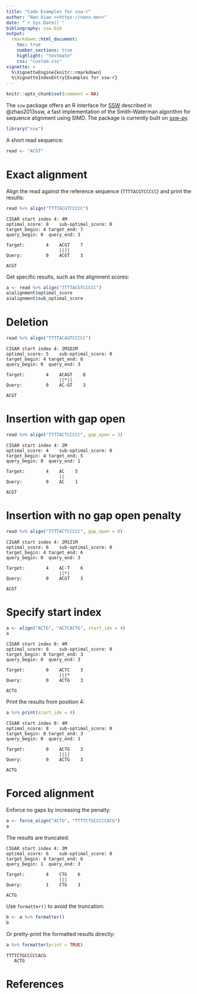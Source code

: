 ```yaml
---
title: "Code Examples for ssw-r"
author: "Nan Xiao <<https://nanx.me>>"
date: "`r Sys.Date()`"
bibliography: ssw.bib
output:
  rmarkdown::html_document:
    toc: true
    number_sections: true
    highlight: "textmate"
    css: "custom.css"
vignette: >
  %\VignetteEngine{knitr::rmarkdown}
  %\VignetteIndexEntry{Examples for ssw-r}
---
```


```r
knitr::opts_chunk$set(comment = NA)
```

The `ssw` package offers an R interface for [SSW](https://github.com/mengyao/Complete-Striped-Smith-Waterman-Library) described in @zhao2013ssw, a fast implementation of the Smith-Waterman algorithm for sequence alignment using SIMD. The package is currently built on [ssw-py](https://github.com/Wyss/ssw-py).

```r
library("ssw")
```

A short read sequence:

```r
read <- "ACGT"
```

# Exact alignment

Align the read against the reference sequence (`TTTTACGTCCCCC`) and print the results:

```r
read %>% align("TTTTACGTCCCCC")
```

```
CIGAR start index 4: 4M
optimal_score: 8	sub-optimal_score: 0	
target_begin: 4	target_end: 7	
query_begin: 0	query_end: 3

Target:        4    ACGT    7
                    ||||
Query:         0    ACGT    3

ACGT
```

Get specific results, such as the alignment scores:

```r
a <- read %>% align("TTTTACGTCCCCC")
a$alignment$optimal_score
a$alignment$sub_optimal_score
```

# Deletion

```r
read %>% align("TTTTACAGTCCCCC")
```

```
CIGAR start index 4: 2M1D2M
optimal_score: 5	sub-optimal_score: 0	
target_begin: 4	target_end: 8	
query_begin: 0	query_end: 3

Target:        4    ACAGT    8
                    ||*||
Query:         0    AC-GT    3

ACGT
```

# Insertion with gap open

```r
read %>% align("TTTTACTCCCCC", gap_open = 3)
```

```
CIGAR start index 4: 2M
optimal_score: 4	sub-optimal_score: 0	
target_begin: 4	target_end: 5	
query_begin: 0	query_end: 1

Target:        4    AC    5
                    ||
Query:         0    AC    1

ACGT
```

# Insertion with no gap open penalty

```r
read %>% align("TTTTACTCCCCC", gap_open = 0)
```

```
CIGAR start index 4: 2M1I1M
optimal_score: 6	sub-optimal_score: 0	
target_begin: 4	target_end: 6	
query_begin: 0	query_end: 3

Target:        4    AC-T    6
                    ||*|
Query:         0    ACGT    3

ACGT
```

# Specify start index

```r
a <- align("ACTG", "ACTCACTG", start_idx = 4)
a
```

```
CIGAR start index 0: 4M
optimal_score: 8	sub-optimal_score: 0	
target_begin: 0	target_end: 3	
query_begin: 0	query_end: 3

Target:        0    ACTC    3
                    |||*
Query:         0    ACTG    3

ACTG
```

Print the results from position 4:

```r
a %>% print(start_idx = 4)
```

```
CIGAR start index 0: 4M
optimal_score: 8	sub-optimal_score: 0	
target_begin: 0	target_end: 3	
query_begin: 0	query_end: 3

Target:        0    ACTG    3
                    ||||
Query:         0    ACTG    3

ACTG
```

# Forced alignment

Enforce no gaps by increasing the penalty:

```r
a <- force_align("ACTG", "TTTTCTGCCCCCACG")
a
```

The results are truncated:

```
CIGAR start index 4: 3M
optimal_score: 6	sub-optimal_score: 0	
target_begin: 4	target_end: 6	
query_begin: 1	query_end: 3

Target:        4    CTG    6
                    |||
Query:         1    CTG    3

ACTG
```

Use `formatter()` to avoid the truncation:

```r
b <- a %>% formatter()
b
```

Or pretty-print the formatted results directly:

```r
a %>% formatter(print = TRUE)
```

```
TTTTCTGCCCCCACG
   ACTG
```

# References
